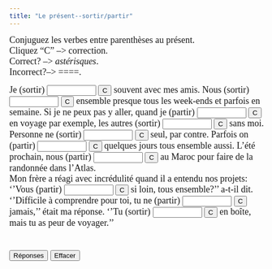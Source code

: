 ```yaml
---
title: "Le présent--sortir/partir"
---
```


 <p align=left><font face="Garamond" size="4">Conjuguez les verbes entre 
        parenthèses au présent.<br>
        Cliquez "C" --&gt; correction.<br>
        Correct? --&gt; *astérisques*. <br>
        Incorrect?--&gt; ====.<br>
        </font></p>

<form action="" method=post>
              <font face="Garamond" size="4">Je (sortir) 
              <input size=9 name=item1>
              <input onClick="dasher(form.item1, 'sors')" type=button value=C name=Button>
              souvent avec mes amis. Nous (sortir) 
              <input size=9 name=item2>
              <input onClick="dasher(form.item2, 'sortons')" type=button value=C name=Button>
              ensemble presque tous les week-ends et parfois en semaine. Si je 
              ne peux pas y aller, quand je (partir) 
              <input size=9 name=item3>
              <input onClick="dasher(form.item3, 'pars')" type=button value=C name=Button>
              en voyage par exemple, les autres (sortir) 
              <input size=9 name=item4>
              <input onClick="dasher(form.item4, 'sortent')" type=button value=C name=Button>
              sans moi. Personne ne (sortir) 
              <input size=9 name=item5>
              <input onClick="dasher(form.item5, 'sort')" type=button value=C name=Button>
              seul, par contre. Parfois on (partir) 
              <input size=9 name=item6>
              <input onClick="dasher(form.item6, 'part')" type=button value=C name=Button>
              quelques jours tous ensemble aussi. L'été prochain, nous (partir) 
              <input 
      size=9 name=item7>
              <input onClick="dasher(form.item7, 'partons')" type=button value=C name=Button>
              au Maroc pour faire de la randonnée dans l'Atlas. <br>
              Mon frère a réagi avec incrédulité quand il a entendu nos projets: 
              ''Vous (partir) 
              <input 
      size=9 name=item8>
              <input onClick="dasher(form.item8, 'partez')" type=button value=C name=Button>
              si loin, tous ensemble?'' a-t-il dit. <br>
              ''Difficile à comprendre pour toi, tu ne (partir) 
              <input size=9 name=item9>
              <input onClick="dasher(form.item9, 'pars')" type=button value=C name=Button>
              jamais,'' était ma réponse. ''Tu (sortir) 
              <input size=9 name=item10>
              <input onClick="dasher(form.item10, 'sors')" type=button value=C name=Button>
              en boîte, mais tu as peur de voyager.'' <br>
              <br>
              <br>
              <input onClick="form.item1.value='sors';form.item2.value='sortons';form.item3.value='pars';form.item4.value='sortent';form.item5.value='sort';form.item6.value='part';form.item7.value='partons';form.item8.value='partez';form.item9.value='pars';form.item10.value='sors';" type=button value="Réponses" name=Button>
              <input onClick="form.item1.value='';form.item2.value='';form.item3.value='';form.item4.value='';form.item5.value='';form.item6.value='';form.item7.value='';form.item8.value='';form.item9.value='';form.item10.value='';" type=button value="Effacer" name=Button>
              </font> 
            </form>

<SCRIPT Language="JavaScript">
//  This code is based on George Mitrevski's original CLOZE code.  
//  Dennie Hoopingarner modified it to provide more detailed feedback about the user's responses, 
//  in a manner similar to the Dasher program.
//  You are welcome to use and modify this code, but please give credit where credit is due. 
//  Dennie Hoopingarner, Michigan State University  hooping4@msu.edu
//  Content by: Alison Murray Levine, University of Virginia, alevine@virginia.edu, 
function dasher(Student, Correct) {
var studentAnswer = Student.value;
var correctAnswer = Correct;
result = ""
for (var c = 0; c< correctAnswer.length; c ++) {
	var CorrectX = correctAnswer.charAt(c);
	var StudentX = studentAnswer.charAt(c);
	if (CorrectX == StudentX) {
	result = result + CorrectX;
	}
	else {
	result = result +  "=";
	}
}
Student.value = result;
    if (studentAnswer == correctAnswer){
    Student.value = "*" + studentAnswer + "*";
    }
}

<!-- done hiding --></SCRIPT>
